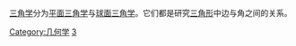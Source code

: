 [[三角学|三角学]]分为[[平面三角学|平面三角学]]与[[球面三角学|球面三角学]]。它们都是研究[[三角形|三角形]]中边与角之间的关系。
{{Commonscat|Trigonometry}}

[[Category:几何学|Category:几何学]]
[[Category:多邊形|3]]